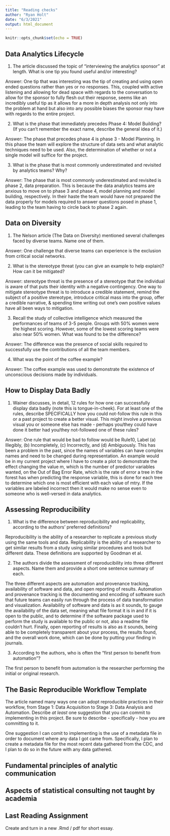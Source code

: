 ```yaml
---
title: "Reading checks"
author: "Ryan Holt"
date: "6/3/2021"
output: html_document
---
```


```r
knitr::opts_chunk$set(echo = TRUE)
```

## Data Analytics Lifecycle
1. The article discussed the topic of "interviewing the analytics sponsor" at length. What is one tip you found useful and/or interesting?

Answer: One tip that was interesting was the tip of creating and using open ended questions rather than yes or no responses. This, coupled with active listening and allowing for dead space with regards to the conversation to allow for the sponsor to fully flesh out their response, seems like an incredibly useful tip as it allows for a more in depth analysis not only into the problem at hand but also into any possible biases the sponsor may have with regards to the entire project. 

2. What is the phase that immediately precedes Phase 4: Model Building? (If you can't remember the exact name, describe the general idea of it.)

Answer: The phase that precedes phase 4 is phase 3 - Model Planning. In this phase the team will explore the structure of data sets and what analytic techniques need to be used. Also, the determination of whether or not a single model will suffice 
for the project. 

3. What is the phase that is most commonly underestimated and revisited by analytics teams? Why?

Answer: The phase that is most commonly underestimated and revisited is phase 2, data preparation. This is because the data analytics teams are anxious to move on to phase 3 and phase 4, model planning and model building, respectively. In their haste the team would have not prepared the data properly for models required to answer questions posed in phase 1, leading to the team having to circle back to phase 2 again. 

## Data on Diversity

1. The Nelson article (The Data on Diversity) mentioned several challenges faced by diverse teams. Name one of them.

Answer: One challenge that diverse teams can experience is the exclusion from critical social networks.

2. What is the stereotype threat (you can give an example to help explain)? How can it be mitigated?

Answer: stereotype threat is the presence of a stereotype that the individual is aware of that puts their identity with a negative contingency. One way to mitigate stereotype threat is to introduce a credible statement, remind the subject of a positive stereotype, introduce critical mass into the group, offer a credible narrative, & spending time writing out one's
own positive values have all been ways to mitigation. 

3. Recall the study of collective intelligence which measured the performances of teams of 3-5 people. Groups with 50\% women were the highest scoring. However, some of the lowest scoring teams were also near 50\% women. What was found to be the difference?

Answer: The difference was the presence of social skills required to successfully use the contributions of all the team members. 

4. What was the point of the coffee example?

Answer: The coffee example was used to demonstrate the existence of unconscious decisions made by individuals.

## How to Display Data Badly
1. Wainer discusses, in detail, 12 rules for how one can successfully display data badly (note this is tongue-in-cheek). For at least one of the rules, describe SPECIFICALLY how you could not-follow this rule in this or a past project to create a better visual. This might involve a previous visual you or someone else has made - perhaps you/they could have done it better had you/they not-followed one of these rules? 

Answer: One rule that would be bad to follow would be Rule10, Label (a) Illegibly, (b) Incompletely, (c) Incorrectly, and (d) Ambiguously. This has been a problem in the past, since the names of variables can have complex names and need to be changed during representation. An example would be in my current project where I have to create a plot to demonstrate the effect changing the value m, which is the number of predictor variables wanted, on the Out of Bag Error Rate, which is the rate of error a tree in the forest has when predicting the response variable, this is done for each tree to determine which one is most efficient with each value of mtry. If the variables are labeled incorrect then it would make no sense even to someone who is well-versed in data analytics. 

## Assessing Reproducibility
1. What is the difference between reproducibility and replicability, according to the authors' preferred definitions?

Reproducibility is the ability of a researcher to replicate a previous study using the same tools and data. Replicability is the ability of a researcher to get similar results from a study using similar procedures and tools but different data. These definitions are supported by Goodman et al.

2. The authors divide the assessment of reproducibility into three different aspects. Name them and provide a short one sentence summary of each. 

The three different aspects are automation and provenance tracking, availability of software and data, and open reporting of results. Automation and provenance tracking is the documenting and encoding of software such that future teams can easily run through the process of data transformation and visualization. Availability of software and data is as it sounds, to gauge the availability of the data set, meaning what file format it is in and if it is open to the public, and to determine if the software package used to perform the study is available to the public or not, also a readme file couldn't hurt. Finally, open reporting of results is also as it sounds, being able to be completely transparent about your process, the results found, and the overall work done, which can be done by putting your finding in journals. 

3. According to the authors, who is often the "first person to benefit from automation"?

The first person to benefit from automation is the researcher performing the initial or original research. 

## The Basic Reproducible Workflow Template
The article named many ways one can adopt reproducible practices in their workflow, from Stage 1: Data Acquisition to Stage 3: Data Analysis and Automation. Describe *at least* one suggestion that you can commit to implementing in this project. Be sure to describe - specifically - how you are committing to it. 

One suggestion I can comit to implementing is the use of a metadata file in order to document where any data I got came from. Specifically, I plan to create a metadata file for the most recent data gathered from the CDC, and I plan to do so in the future with any data gathered. 

## Fundamental principles of analytic communication



## Aspects of statistical consulting not taught by academia

## Last Reading Assignment 
Create and turn in a new .Rmd / pdf for short essay.


